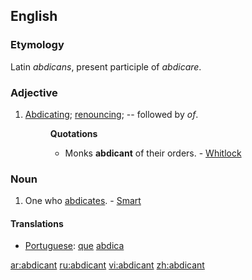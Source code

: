 ==English==

===Etymology===
Latin ''abdicans'', present participle of ''abdicare''.

===Adjective===
{{en-adj}}

# [[abdicating|Abdicating]]; [[renouncing]]; -- followed by ''of''.
#:'''Quotations'''
#:*Monks '''abdicant''' of their orders. - [[Whitlock]]

===Noun===
{{en-noun}}

# One who [[abdicates]]. - [[smart|Smart]]

====Translations====
* [[Portuguese]]: [[que]] [[abdica]]

[[ar:abdicant]]
[[ru:abdicant]]
[[vi:abdicant]]
[[zh:abdicant]]